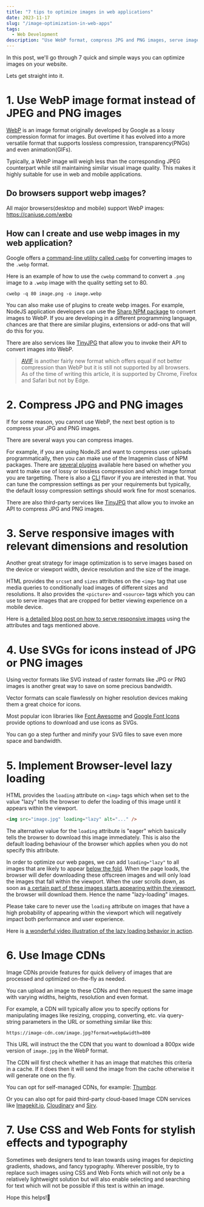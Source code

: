 ```yaml
---
title: "7 tips to optimize images in web applications"
date: 2023-11-17
slug: "/image-optimization-in-web-apps"
tags:
  - Web Development
description: "Use WebP format, compress JPG and PNG images, serve images responsively and several other quick and simple strategies to optimize the images on your website."
---
```


In this post, we'll go through 7 quick and simple ways you can optimize images on your website.

Lets get straight into it.

# 1. Use WebP image format instead of JPEG and PNG images
<a href="https://en.wikipedia.org/wiki/WebP" target="_blank">WebP</a> is an image format originally developed by Google as a lossy compression format for images. But overtime it has evolved into a more versatile format that supports lossless compression, transparency(PNGs) and even animation(GIFs). 

Typically, a WebP image will weigh less than the corresponding JPEG counterpart while still maintaining similar visual image quality. This makes it highly suitable for use in web and mobile applications.

## Do browsers support webp images?
All major browsers(desktop and mobile) support WebP images: https://caniuse.com/webp

## How can I create and use webp images in my web application?
Google offers a <a href="https://developers.google.com/speed/webp/docs/using" target="_blank">command-line utility called `cwebp`</a> for converting images to the `.webp` format.

Here is an example of how to use the `cwebp` command to convert a `.png` image to a `.webp` image with the quality setting set to 80.

```
cwebp -q 80 image.png -o image.webp
```

You can also make use of plugins to create webp images. For example, NodeJS application developers can use the <a href="https://npm.io/package/sharp" target="_blank">Sharp NPM package</a> to convert images to WebP. If you are developing in a different programming language, chances are that there are similar plugins, extensions or add-ons that will do this for you.

There are also services like <a href="https://tinyjpg.com/" target="_blank">TinyJPG</a> that allow you to invoke their API to convert images into WebP.

><a href="https://en.wikipedia.org/wiki/AVIF" target="_blank">AVIF</a> is another fairly new format which offers equal if not better compression than WebP but it is still not supported by all browsers. As of the time of writing this article, it is supported by Chrome, Firefox and Safari but not by Edge.

# 2. Compress JPG and PNG images
If for some reason, you cannot use WebP, the next best option is to compress your JPG and PNG images.

There are several ways you can compress images. 

For example, if you are using NodeJS and want to compress user uploads programmatically, then you can make use of the Imagemin class of NPM packages. There are <a href="https://web.dev/articles/use-imagemin-to-compress-images#plugins" target="_blank">several plugins</a> available here based on whether you want to make use of lossy or lossless compression and which image format you are targetting. There is also a <a href="https://github.com/imagemin/imagemin-cli" target="_blank">CLI</a> flavor if you are interested in that. You can tune the compression settings as per your requirements but typically, the default lossy compression settings should work fine for most scenarios.

There are also third-party services like <a href="https://tinyjpg.com/" target="_blank">TinyJPG</a> that allow you to invoke an API to compress JPG and PNG images.

# 3. Serve responsive images with relevant dimensions and resolution
Another great strategy for image optimization is to serve images based on the device or viewport width, device resolution and the size of the image.

HTML provides the `srcset` and `sizes` attributes on the `<img>` tag that use media queries to conditionally load images of different sizes and resolutions. It also provides the `<picture>` and `<source>` tags which you can use to serve images that are cropped for better viewing experience on a mobile device.

Here is [a detailed blog post on how to serve responsive images](/responsive-images-html/) using the attributes and tags mentioned above.

# 4. Use SVGs for icons instead of JPG or PNG images
Using vector formats like SVG instead of raster formats like JPG or PNG images is another great way to save on some precious bandwidth.

Vector formats can scale flawlessly on higher resolution devices making them a great choice for icons. 

Most popular icon libraries like <a href="https://fontawesome.com/" target="_blank">Font Awesome</a> and <a href="https://fonts.google.com/icons" target="_blank">Google Font Icons</a> provide options to download and use icons as SVGs.

You can go a step further and minify your SVG files to save even more space and bandwidth.

# 5. Implement Browser-level lazy loading
HTML provides the `loading` attribute on `<img>` tags which when set to the value "lazy" tells the browser to defer the loading of this image until it appears within the viewport. 

```html
<img src="image.jpg" loading="lazy" alt="..." />
```

The alternative value for the `loading` attribute is "eager" which basically tells the browser to download this image immediately. This is also the default loading behaviour of the browser which applies when you do not specify this attribute.

In order to optimize our web pages, we can add `loading="lazy"` to all images that are likely to appear <a href="https://www.wordstream.com/below-the-fold" target="_blank">below the fold</a>. When the page loads, the browser will defer downloading these offscreen images and will only load the images that fall within the viewport. When the user scrolls down, as soon as <a href="https://web.dev/articles/browser-level-image-lazy-loading#distance-from-viewport_thresholds" target="_blank">a certain part of these images starts appearing within the viewport</a>, the browser will download them. Hence the name "lazy-loading" images.

Please take care to never use the `loading` attribute on images that have a high probability of appearing within the viewport which will negatively impact both performance and user experience.

Here is <a href="https://web.dev/articles/browser-level-image-lazy-loading" target="_blank">a wonderful video illustration of the lazy loading behavior in action</a>.

# 6. Use Image CDNs
Image CDNs provide features for quick delivery of images that are processed and optimized on-the-fly as needed.

You can upload an image to these CDNs and then request the same image with varying widths, heights, resolution and even format.

For example, a CDN will typically allow you to specify options for manipulating images like resizing, cropping, converting, etc. via query-string parameters in the URL or something similar like this:

```
https://image-cdn.com/image.jpg?format=webp&width=800
```

This URL will instruct the the CDN that you want to download a 800px wide version of `image.jpg` in the WebP format.

The CDN will first check whether it has an image that matches this criteria in a cache. If it does then it will send the image from the cache otherwise it will generate one on the fly.

You can opt for self-managed CDNs, for example: <a href="https://github.com/thumbor/thumbor" target="_blank">Thumbor</a>.

Or you can also opt for paid third-party cloud-based Image CDN services like <a href="https://imagekit.io/" target="_blank">Imagekit.io</a>, <a href="https://cloudinary.com/" target="_blank">Cloudinary</a> and <a href="https://sirv.com/" target="_blank">Sirv</a>.

# 7. Use CSS and Web Fonts for stylish effects and typography
Sometimes web designers tend to lean towards using images for depicting gradients, shadows, and fancy typography. Wherever possible, try to replace such images using CSS and Web Fonts which will not only be a relatively lightweight solution but will also enable selecting and searching for text which will not be possible if this text is within an image. 

Hope this helps!🙏